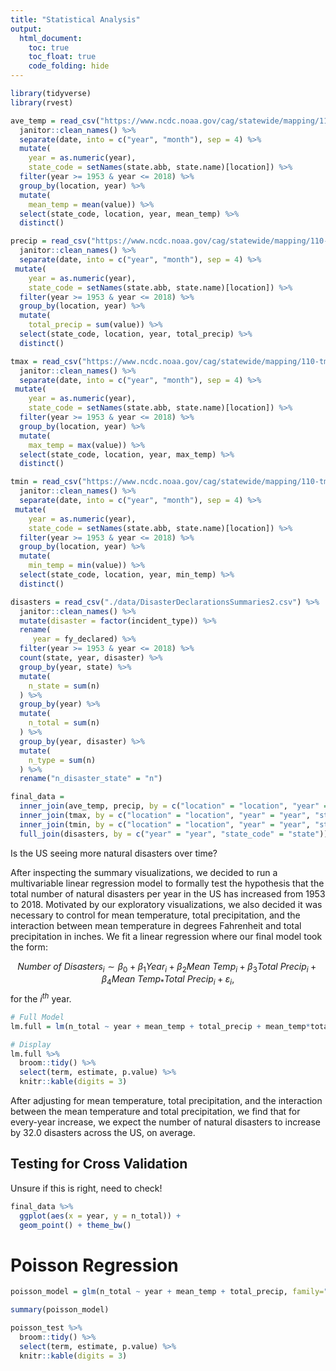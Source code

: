 ```yaml
---
title: "Statistical Analysis"
output: 
  html_document:
    toc: true
    toc_float: true
    code_folding: hide
---
```



```r
library(tidyverse)
library(rvest)

ave_temp = read_csv("https://www.ncdc.noaa.gov/cag/statewide/mapping/110-tavg.csv", skip = 3) %>% 
  janitor::clean_names() %>% 
  separate(date, into = c("year", "month"), sep = 4) %>%
  mutate(
    year = as.numeric(year), 
    state_code = setNames(state.abb, state.name)[location]) %>% 
  filter(year >= 1953 & year <= 2018) %>% 
  group_by(location, year) %>% 
  mutate(
    mean_temp = mean(value)) %>% 
  select(state_code, location, year, mean_temp) %>% 
  distinct()

precip = read_csv("https://www.ncdc.noaa.gov/cag/statewide/mapping/110-pcp.csv", skip = 3) %>% 
  janitor::clean_names() %>% 
  separate(date, into = c("year", "month"), sep = 4) %>%
 mutate(
    year = as.numeric(year), 
    state_code = setNames(state.abb, state.name)[location]) %>% 
  filter(year >= 1953 & year <= 2018) %>% 
  group_by(location, year) %>% 
  mutate(
    total_precip = sum(value)) %>% 
  select(state_code, location, year, total_precip) %>% 
  distinct()

tmax = read_csv("https://www.ncdc.noaa.gov/cag/statewide/mapping/110-tmax.csv", skip = 3) %>% 
  janitor::clean_names() %>% 
  separate(date, into = c("year", "month"), sep = 4) %>%
 mutate(
    year = as.numeric(year), 
    state_code = setNames(state.abb, state.name)[location]) %>% 
  filter(year >= 1953 & year <= 2018) %>% 
  group_by(location, year) %>% 
  mutate(
    max_temp = max(value)) %>% 
  select(state_code, location, year, max_temp) %>% 
  distinct()

tmin = read_csv("https://www.ncdc.noaa.gov/cag/statewide/mapping/110-tmin.csv", skip = 3)  %>% 
  janitor::clean_names() %>% 
  separate(date, into = c("year", "month"), sep = 4) %>%
 mutate(
    year = as.numeric(year), 
    state_code = setNames(state.abb, state.name)[location]) %>% 
  filter(year >= 1953 & year <= 2018) %>% 
  group_by(location, year) %>% 
  mutate(
    min_temp = min(value)) %>% 
  select(state_code, location, year, min_temp) %>% 
  distinct()

disasters = read_csv("./data/DisasterDeclarationsSummaries2.csv") %>% 
  janitor::clean_names() %>% 
  mutate(disaster = factor(incident_type)) %>% 
  rename(
     year = fy_declared) %>% 
  filter(year >= 1953 & year <= 2018) %>% 
  count(state, year, disaster) %>%
  group_by(year, state) %>% 
  mutate(
    n_state = sum(n)
  ) %>% 
  group_by(year) %>% 
  mutate(
    n_total = sum(n)
  ) %>% 
  group_by(year, disaster) %>% 
  mutate(
    n_type = sum(n)
  ) %>% 
  rename("n_disaster_state" = "n") 

final_data = 
  inner_join(ave_temp, precip, by = c("location" = "location", "year" = "year", "state_code" = "state_code")) %>% 
  inner_join(tmax, by = c("location" = "location", "year" = "year", "state_code" = "state_code")) %>% 
  inner_join(tmin, by = c("location" = "location", "year" = "year", "state_code" = "state_code")) %>% 
  full_join(disasters, by = c("year" = "year", "state_code" = "state"))
```


Is the US seeing more natural disasters over time?

After inspecting the summary visualizations, we decided to run a multivariable linear regression model to formally test the hypothesis that the total number of natural disasters per year in the US has increased from 1953 to 2018. Motivated by our exploratory visualizations, we also decided it was necessary to control for mean temperature, total precipitation, and the interaction between mean temperature in degrees Fahrenheit and total precipitation in inches. We fit a linear regression where our final model took the form:

$$ Number \ of \ Disasters_i \sim \beta_0 + \beta_1 Year_i + \beta_2 Mean \ Temp_i + \beta_3 Total \ Precip_i + \beta_4 Mean \ Temp_*Total \ Precip_i + \varepsilon_i,$$
for the $i^{th}$ year.


```r
# Full Model
lm.full = lm(n_total ~ year + mean_temp + total_precip + mean_temp*total_precip , data = final_data)

# Display
lm.full %>% 
  broom::tidy() %>%
  select(term, estimate, p.value) %>%
  knitr::kable(digits = 3)
```

After adjusting for mean temperature, total precipitation, and the interaction between the mean temperature and total precipitation, we find that for every-year increase, we expect the number of natural disasters to increase by 32.0 disasters across the US, on average.


## Testing for Cross Validation
Unsure if this is right, need to check!
```r
final_data %>% 
  ggplot(aes(x = year, y = n_total)) + 
  geom_point() + theme_bw()
```


# Poisson Regression
```r
poisson_model = glm(n_total ~ year + mean_temp + total_precip, family="poisson"(link = log), data=final_data)

summary(poisson_model)

poisson_test %>% 
  broom::tidy() %>%
  select(term, estimate, p.value) %>%
  knitr::kable(digits = 3)

```


